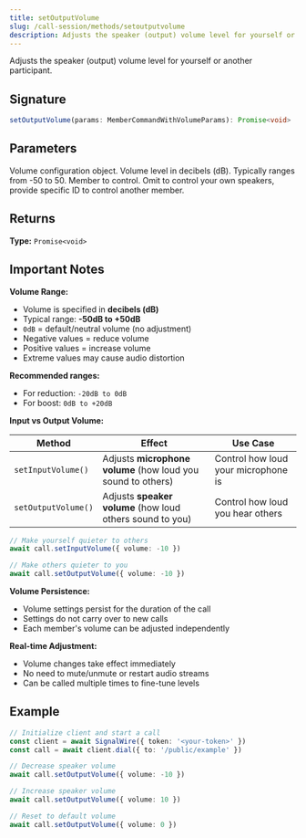 ```yaml
---
title: setOutputVolume
slug: /call-session/methods/setoutputvolume
description: Adjusts the speaker (output) volume level for yourself or another participant.
---
```



Adjusts the speaker (output) volume level for yourself or another participant.

## Signature

```typescript
setOutputVolume(params: MemberCommandWithVolumeParams): Promise<void>
```

## Parameters

<APIField name="params" type="MemberCommandWithVolumeParams" required>
  Volume configuration object.
</APIField>

<APIField name="params.volume" type="number" required>
  Volume level in decibels (dB). Typically ranges from -50 to 50.
</APIField>

<APIField name="params.memberId" type="string" default="Your member ID">
  Member to control. Omit to control your own speakers, provide specific ID to control another member.
</APIField>

## Returns

**Type:** `Promise<void>`

## Important Notes

**Volume Range:**
- Volume is specified in **decibels (dB)**
- Typical range: **-50dB to +50dB**
- `0dB` = default/neutral volume (no adjustment)
- Negative values = reduce volume
- Positive values = increase volume
- Extreme values may cause audio distortion

**Recommended ranges:**
- For reduction: `-20dB to 0dB`
- For boost: `0dB to +20dB`

**Input vs Output Volume:**

| Method | Effect | Use Case |
|--------|--------|----------|
| `setInputVolume()` | Adjusts **microphone volume** (how loud you sound to others) | Control how loud your microphone is |
| `setOutputVolume()` | Adjusts **speaker volume** (how loud others sound to you) | Control how loud you hear others |

```typescript
// Make yourself quieter to others
await call.setInputVolume({ volume: -10 })

// Make others quieter to you
await call.setOutputVolume({ volume: -10 })
```

**Volume Persistence:**
- Volume settings persist for the duration of the call
- Settings do not carry over to new calls
- Each member's volume can be adjusted independently

**Real-time Adjustment:**
- Volume changes take effect immediately
- No need to mute/unmute or restart audio streams
- Can be called multiple times to fine-tune levels

## Example

```typescript
// Initialize client and start a call
const client = await SignalWire({ token: '<your-token>' })
const call = await client.dial({ to: '/public/example' })

// Decrease speaker volume
await call.setOutputVolume({ volume: -10 })

// Increase speaker volume
await call.setOutputVolume({ volume: 10 })

// Reset to default volume
await call.setOutputVolume({ volume: 0 })
```
